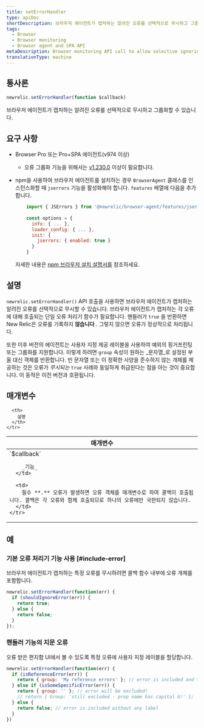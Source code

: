 ```yaml
---
title: setErrorHandler
type: apiDoc
shortDescription: 브라우저 에이전트가 캡처하는 알려진 오류를 선택적으로 무시하고 그룹화할 수 있습니다.
tags:
  - Browser
  - Browser monitoring
  - Browser agent and SPA API
metaDescription: Browser monitoring API call to allow selective ignoring and grouping of known errors captured by the agent.
translationType: machine
---
```


## 통사론

```js
newrelic.setErrorHandler(function $callback)
```

브라우저 에이전트가 캡처하는 알려진 오류를 선택적으로 무시하고 그룹화할 수 있습니다.

## 요구 사항

* Browser Pro 또는 Pro+SPA 에이전트(v974 이상)

  * 오류 그룹화 기능을 위해서는 [v1.230.0](/docs/release-notes/new-relic-browser-release-notes/browser-agent-release-notes/browser-agent-v1.230.0) 이상이 필요합니다.

* npm을 사용하여 브라우저 에이전트를 설치하는 경우 `BrowserAgent` 클래스를 인스턴스화할 때 `jserrors` 기능을 활성화해야 합니다. `features` 배열에 다음을 추가합니다.

  ```js
      import { JSErrors } from '@newrelic/browser-agent/features/jserrors';
      
      const options = {
        info: { ... },
        loader_config: { ... },
        init: {
          jserrors: { enabled: true }
        }
      }
  ```

  자세한 내용은 [npm 브라우저 설치 설명서를](https://www.npmjs.com/package/@newrelic/browser-agent#new-relic-browser-agent) 참조하세요.

## 설명

`newrelic.setErrorHandler()` API 호출을 사용하면 브라우저 에이전트가 캡처하는 알려진 오류를 선택적으로 무시할 수 있습니다. 브라우저 에이전트가 캡처하는 각 오류에 대해 호출되는 단일 오류 처리기 함수가 필요합니다. 핸들러가 `true` 을 반환하면 New Relic은 오류를 기록하지 **않습니다** . 그렇지 않으면 오류가 정상적으로 처리됩니다.

또한 이후 버전의 에이전트는 사용자 지정 제공 레이블을 사용하여 예외의 핑거프린팅 또는 그룹화를 지원합니다. 이렇게 하려면 `group` 속성이 원하는 _문자열_로 설정된 부울 대신 객체를 반환합니다. 빈 문자열 또는 이 정확한 사양을 준수하지 않는 개체를 제공하는 것은 오류가 _무시되는_ `true` 사례와 동일하게 취급된다는 점을 아는 것이 중요합니다. 이 동작은 이전 버전과 호환됩니다.

## 매개변수

<table>
  <thead>
    <tr>
      <th width="25%">
        매개변수
      </th>

      <th>
        설명
      </th>
    </tr>
  </thead>

  <tbody>
    <tr>
      <td>
        `$callback`

        _기능_
      </td>

      <td>
        필수 **.** 오류가 발생하면 오류 객체를 매개변수로 하여 콜백이 호출됩니다. 콜백은 각 오류와 함께 호출되므로 하나의 오류에만 국한되지 않습니다.
      </td>
    </tr>
  </tbody>
</table>

## 예

### 기본 오류 처리기 기능 사용 [#include-error]

브라우저 에이전트가 캡처하는 특정 오류를 무시하려면 콜백 함수 내부에 오류 개체를 포함합니다.

```js
newrelic.setErrorHandler(function(err) {
  if (shouldIgnoreError(err)) {
    return true;
  } else {
    return false;
  }
});
```

### 핸들러 기능의 지문 오류

오류 받은 편지함 UI에서 볼 수 있도록 특정 오류에 사용자 지정 레이블을 할당합니다.

```js
newrelic.setErrorHandler(function(err) {
  if (isReferenceError(err)) {
    return { group: 'My reference errors' }; // error is included and tagged under this label
  } else if (isSomeSpecificError(err)) {
    return { group: '' }; // error will be excluded!
    // return { Group: 'still excluded - prop name has capital G!' };
  } else {
    return false; // error is included without any label
  }
})
```